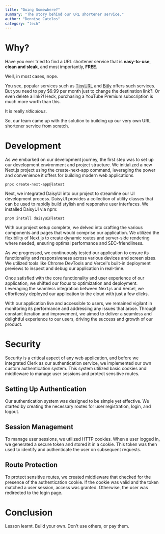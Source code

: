 ```yaml
---
title: "Going Somewhere?"
summary: "The story behind our URL shortener service."
author: "Dennise Catolos"
category: "tech"
---
```


# Why?

Have you ever tried to find a URL shortener service that is **easy-to-use**, **clean and sleak**, and most importantly, **FREE**.

Well, in most cases, nope.

You see, popular services such as [TinyURL](https://tinyurl.com) and [Bitly](https://bitly.com/) offers such services. But you need to pay $9.99 per month just to change the destination link?! Or even delete a link?! Heck, purchasing a YouTube Premium subscription is much more worth than this.

It is really _ridiculous_.

So, our team came up with the solution to building up our very own URL shortener service from scratch.

# Development

As we embarked on our development journey, the first step was to set up our development environment and project structure. We initialized a new Next.js project using the create-next-app command, leveraging the power and convenience it offers for building modern web applications.

```
pnpx create-next-app@latest
```

Next, we integrated DaisyUI into our project to streamline our UI development process. DaisyUI provides a collection of utility classes that can be used to rapidly build stylish and responsive user interfaces. We installed DaisyUI via npm:

```
pnpm install daisyui@latest
```

With our project setup complete, we delved into crafting the various components and pages that would comprise our application. We utilized the flexibility of Next.js to create dynamic routes and server-side rendering where needed, ensuring optimal performance and SEO-friendliness.

As we progressed, we continuously tested our application to ensure its functionality and responsiveness across various devices and screen sizes. We utilized tools like Chrome DevTools and Vercel's built-in deployment previews to inspect and debug our application in real-time.

Once satisfied with the core functionality and user experience of our application, we shifted our focus to optimization and deployment. Leveraging the seamless integration between Next.js and Vercel, we effortlessly deployed our application to the cloud with just a few clicks.

With our application live and accessible to users, we remained vigilant in monitoring its performance and addressing any issues that arose. Through constant iteration and improvement, we aimed to deliver a seamless and delightful experience to our users, driving the success and growth of our product.

# Security

Security is a critical aspect of any web application, and before we integrated Clerk as our authentication service, we implemented our own custom authentication system. This system utilized basic cookies and middleware to manage user sessions and protect sensitive routes.

## Setting Up Authentication

Our authentication system was designed to be simple yet effective. We started by creating the necessary routes for user registration, login, and logout.

## Session Management

To manage user sessions, we utilized HTTP cookies. When a user logged in, we generated a secure token and stored it in a cookie. This token was then used to identify and authenticate the user on subsequent requests.

## Route Protection

To protect sensitive routes, we created middleware that checked for the presence of the authentication cookie. If the cookie was valid and the token matched a user session, access was granted. Otherwise, the user was redirected to the login page.

# Conclusion

Lesson learnt. Build your own. Don't use others, or pay them.